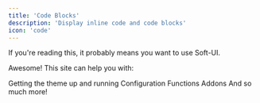 ```yaml
---
title: 'Code Blocks'
description: 'Display inline code and code blocks'
icon: 'code'
---
```


If you're reading this, it probably means you want to use Soft-UI.

Awesome! This site can help you with:

Getting the theme up and running
Configuration
Functions
Addons
And so much more!
